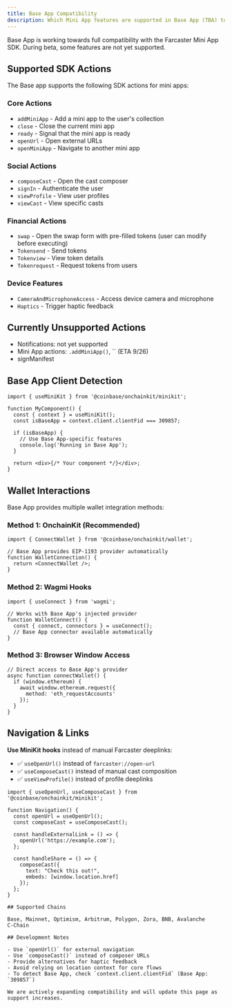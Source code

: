 ```yaml
---
title: Base App Compatibility
description: Which Mini App features are supported in Base App (TBA) today
---
```


Base App is working towards full compatibility with the Farcaster Mini App SDK. During beta, some features are not yet supported.


## Supported SDK Actions

The Base app supports the following SDK actions for mini apps:

### Core Actions
- `addMiniApp` - Add a mini app to the user's collection
- `close` - Close the current mini app
- `ready` - Signal that the mini app is ready
- `openUrl` - Open external URLs
- `openMiniApp` - Navigate to another mini app

### Social Actions
- `composeCast` - Open the cast composer
- `signIn` - Authenticate the user
- `viewProfile` - View user profiles
- `viewCast` - View specific casts

### Financial Actions
- `swap` - Open the swap form with pre-filled tokens (user can modify before executing)
- `Tokensend` - Send tokens
- `Tokenview` - View token details
- `Tokenrequest` - Request tokens from users

### Device Features
- `CameraAndMicrophoneAccess` - Access device camera and microphone
- `Haptics` - Trigger haptic feedback


## Currently Unsupported Actions

- Notifications: not yet supported
- Mini App actions: `.addMiniApp()`, `` (ETA 9/26)
- signManifest 

## Base App Client Detection

```tsx App.tsx
import { useMiniKit } from '@coinbase/onchainkit/minikit';

function MyComponent() {
  const { context } = useMiniKit();
  const isBaseApp = context.client.clientFid === 309857;

  if (isBaseApp) {
    // Use Base App-specific features
    console.log('Running in Base App');
  }
  
  return <div>{/* Your component */}</div>;
}
```

## Wallet Interactions

Base App provides multiple wallet integration methods:

### Method 1: OnchainKit (Recommended)
```tsx App.tsx
import { ConnectWallet } from '@coinbase/onchainkit/wallet';

// Base App provides EIP-1193 provider automatically
function WalletConnection() {
  return <ConnectWallet />;
}
```

### Method 2: Wagmi Hooks  
```tsx App.tsx
import { useConnect } from 'wagmi';

// Works with Base App's injected provider
function WalletConnect() {
  const { connect, connectors } = useConnect();
  // Base App connector available automatically
}
```

### Method 3: Browser Window Access
```tsx App.tsx
// Direct access to Base App's provider
async function connectWallet() {
  if (window.ethereum) {
    await window.ethereum.request({
      method: 'eth_requestAccounts'
    });
  }
}
```

## Navigation & Links

**Use MiniKit hooks** instead of manual Farcaster deeplinks:
- ✅ `useOpenUrl()` instead of `farcaster://open-url`
- ✅ `useComposeCast()` instead of manual cast composition
- ✅ `useViewProfile()` instead of profile deeplinks

```tsx App.tsx
import { useOpenUrl, useComposeCast } from '@coinbase/onchainkit/minikit';

function Navigation() {
  const openUrl = useOpenUrl();
  const composeCast = useComposeCast();
  
  const handleExternalLink = () => {
    openUrl('https://example.com');
  };
  
  const handleShare = () => {
    composeCast({
      text: "Check this out!",
      embeds: [window.location.href]
    });
  };
}

## Supported Chains

Base, Mainnet, Optimism, Arbitrum, Polygon, Zora, BNB, Avalanche C‑Chain

## Development Notes

- Use `openUrl()` for external navigation
- Use `composeCast()` instead of composer URLs
- Provide alternatives for haptic feedback
- Avoid relying on location context for core flows
- To detect Base App, check `context.client.clientFid` (Base App: `309857`)

We are actively expanding compatibility and will update this page as support increases.



